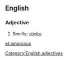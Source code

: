 ==English==

===Adjective===
{{head|en}}

# Smelly; [[stinky]].

[[Category:English adjectives]]

[[et:amurcous]]
